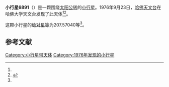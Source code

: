 {{Infobox planet
| bgcolour = #FFFFC0
| name = 6891 Triconia
| symbol = 
| image = 
| caption = 
| discovery = yes
| discovery_ref = 
| discoverer = [[哈佛天文台|哈佛天文台]]
| discovery_site = [[哈佛大学天文台|哈佛大学天文台]] 
| discovered = 1976年9月23日
| designations = yes
| mp_name = 
| named_after = 
| alt_names = 1976 SA/ 1981 WC8 / 1983 HH1 / 1989 RK
| mp_category = [[主带小行星|主带小行星]]
| orbit_ref = <ref name="a">[http://ssd.jpl.nasa.gov/sbdb.cgi?sstr=6891 6891 Triconia] {{Wayback|url=http://ssd.jpl.nasa.gov/sbdb.cgi?sstr=6891 |date=20200820184722 }}，小行星數據庫瀏覽器（JPL Small-Body Database Browser）－[[美国国家航空航天局|美国国家航空航天局]]喷气推进实验室</ref>
| epoch = 2456400.5 (2013年4月18日更新)
| aphelion = {{convert|2.8573248|AU|km|3|abbr=on|lk=out}}
| perihelion = {{convert|2.5140580|AU|km|3|abbr=on}}
| semimajor = {{convert|2.6856914|AU|km|3|abbr=on}}
| eccentricity = 0.0639066
| period = 1607.616961 [[日|日]]<br />4.4[[儒略年|儒略年]]
| avg_speed = 
| inclination = 5.97365
| asc_node = 160.72399
| mean_anomaly = 
| arg_peri = 207.57040
| satellites = 
| physical_characteristics = yes
| dimensions = 
| mass = 
| density = 
| surface_grav = 
| escape_velocity = 
| sidereal_day = 
| axial_tilt = 
| pole_ecliptic_lat = 
| pole_ecliptic_lon = 
| albedo = 
| temperatures= 
| temp_name1 = 
| mean_temp_1 = 
| max_temp_1 = 
| temp_name2 = 
| max_temp_2 = 
| spectral_type = 
| abs_magnitude = 207.57040
}}

'''小行星6891'''（{{lang-en|6891 Triconia}}）是一颗围绕[[太阳|太阳]][[公转|公转]]的[[小行星|小行星]]。1976年9月23日，[[哈佛天文台|哈佛天文台]]在哈佛大学天文台发现了此天体<ref name="a" /><ref>{{cite news|title=小行星列表|url=http://cfa-www.harvard.edu/iau/lists/NumberedMPs.txt|accessdate=2013-07-08|newspaper=哈佛大学|archive-date=2008-05-17|archive-url=https://web.archive.org/web/20080517010638/http://cfa-www.harvard.edu/iau/lists/NumberedMPs.txt|dead-url=no}}</ref>。

这颗小行星的[[绝对星等|绝对星等]]为207.57040等<ref name="a" />。

==参考文献==
{{reflist}}
{{Minor Planet Number|[[小行星6890|小行星6890]]|[[小行星6892|小行星6892]]}}

{{小天体}}

[[Category:小行星带天体|Category:小行星带天体]]
[[Category:1976年发现的小行星|Category:1976年发现的小行星]]

{{asteroid-stub}}